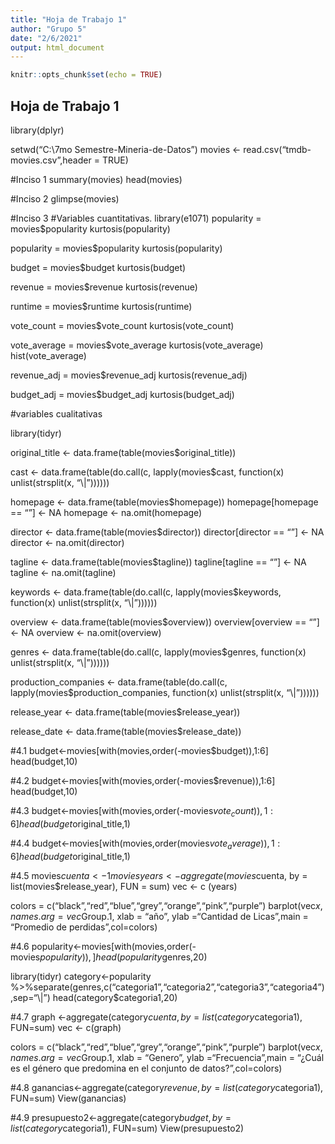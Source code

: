 ```yaml
---
title: "Hoja de Trabajo 1"
author: "Grupo 5"
date: "2/6/2021"
output: html_document
---
```


```r
knitr::opts_chunk$set(echo = TRUE)
```

## Hoja de Trabajo 1
library(dplyr)

setwd("C:\Users\diego\Documents\Universidad\7mo Semestre\Mineria\HDT1-Mineria-de-Datos")
movies <- read.csv("tmdb-movies.csv",header = TRUE)

#Inciso 1
summary(movies)
head(movies)

#Inciso 2
glimpse(movies)

#Inciso 3
#Variables cuantitativas.
library(e1071)
popularity = movies$popularity
kurtosis(popularity)

popularity = movies$popularity
kurtosis(popularity)

budget = movies$budget
kurtosis(budget)

revenue = movies$revenue
kurtosis(revenue)

runtime = movies$runtime
kurtosis(runtime)

vote_count = movies$vote_count
kurtosis(vote_count)

vote_average = movies$vote_average
kurtosis(vote_average)
hist(vote_average)

revenue_adj = movies$revenue_adj
kurtosis(revenue_adj)

budget_adj = movies$budget_adj
kurtosis(budget_adj)

#variables cualitativas

library(tidyr)

original_title <- data.frame(table(movies$original_title))

cast <- data.frame(table(do.call(c, lapply(movies$cast, function(x) unlist(strsplit(x, "\\|"))))))

homepage <- data.frame(table(movies$homepage))
homepage[homepage == ""] <- NA
homepage <- na.omit(homepage)

director <- data.frame(table(movies$director))
director[director == ""] <- NA
director <- na.omit(director)

tagline <- data.frame(table(movies$tagline))
tagline[tagline == ""] <- NA
tagline <- na.omit(tagline)

keywords <- data.frame(table(do.call(c, lapply(movies$keywords, function(x) unlist(strsplit(x, "\\|"))))))

overview <- data.frame(table(movies$overview))
overview[overview == ""] <- NA
overview <- na.omit(overview)

genres <- data.frame(table(do.call(c, lapply(movies$genres, function(x) unlist(strsplit(x, "\\|"))))))

production_companies <- data.frame(table(do.call(c, lapply(movies$production_companies, function(x) unlist(strsplit(x, "\\|"))))))

release_year <- data.frame(table(movies$release_year))

release_date <- data.frame(table(movies$release_date))

#4.1
budget<-movies[with(movies,order(-movies$budget)),1:6]
head(budget,10)

#4.2
budget<-movies[with(movies,order(-movies$revenue)),1:6]
head(budget,10)

#4.3
budget<-movies[with(movies,order(-movies$vote_count)),1:6]
head(budget$original_title,1)

#4.4
budget<-movies[with(movies,order(movies$vote_average)),1:6]
head(budget$original_title,1)

#4.5
movies$cuenta <- 1
movies 
years <- aggregate (movies$cuenta, by = list(movies$release_year), FUN = sum)
vec <- c (years)

colors = c("black","red","blue","grey","orange","pink","purple")
barplot(vec$x, names.arg = vec$Group.1, xlab = "año", ylab ="Cantidad de Licas",main = "Promedio de perdidas",col=colors)

#4.6
popularity<-movies[with(movies,order(-movies$popularity)),]
head(popularity$genres,20)

library(tidyr)
category<-popularity %>%separate(genres,c("categoria1","categoria2","categoria3","categoria4"),sep="\\|")
head(category$categoria1,20)


#4.7
graph <-aggregate(category$cuenta, by=list(category$categoria1), FUN=sum)
vec <- c(graph)

colors = c("black","red","blue","grey","orange","pink","purple")
barplot(vec$x, names.arg = vec$Group.1, xlab = "Genero", ylab ="Frecuencia",main = "¿Cuál es el género que predomina en el conjunto de datos? ",col=colors)


#4.8
ganancias<-aggregate(category$revenue, by=list(category$categoria1), FUN=sum)
View(ganancias)

#4.9
presupuesto2<-aggregate(category$budget, by=list(category$categoria1), FUN=sum)
View(presupuesto2)

